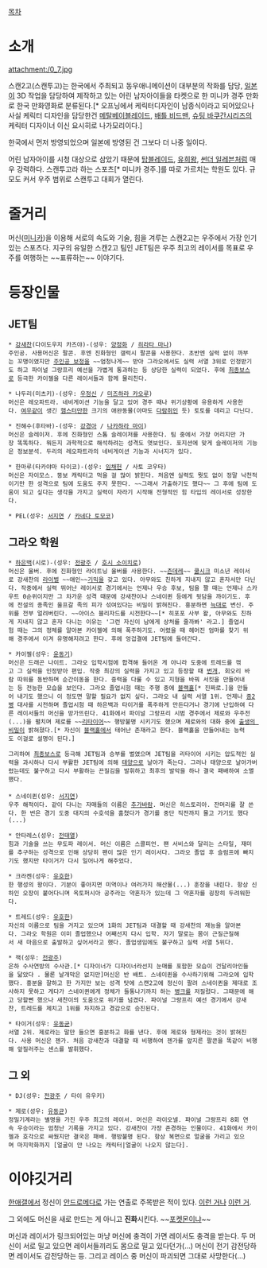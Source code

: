 [[목차]]

= 소개 =
attachment:/0_7.jpg

스캔2고(스캔투고)는 한국에서 주최되고 동우애니메이션이 대부분의 작화를 담당, [[일본]]이 3D 작업을 담당하여 제작하고 있는 어린 남자아이들을 타켓으로 한 미니카 경주 만화로 한국 만화영화로 분류된다.[* 오프닝에서 케릭터디자인이 남종식이라고 되어있으나 사실 케릭터 디자인을 담당한건 [[메탈베이블레이드]], [[배틀 비드맨]], [[슈팅 바쿠간]]시리즈의 케릭터 디자이너 이신 요시히로 나가모리이다.]

한국에서 먼저 방영되었으며 일본에 방영된 건 그보다 더 나중 일이다.

어린 남자아이를 시청 대상으로 삼았기 때문에 [[탑블레이드]], [[유희왕]], [[썬더 일레븐]]처럼 매우 강력하다. 스캔투고라 하는 스포츠[* 미니카 경주.]를 따로 가르치는 학원도 있다. 규모도 커서 우주 범위로 스캔투고 대회가 열린다.

= 줄거리 =
머신([[미니카]])을 이용해 서로의 속도와 기술, 힘을 겨루는 스캔2고는 우주에서 가장 인기 있는 스포츠다. 지구의 유일한 스캔2고 팀인 JET팀은 우주 최고의 레이서를 목표로 우주를 여행하는 ~~표류하는~~ 이야기다.

= 등장인물 =

== JET팀 ==
 * [[강새찬]](다이도우지 카즈야)-(성우: [[양정화]] / [[히라타 마나]])
 주인공. 사용머신은 팔콘. 후엔 진화형인 갤럭시 팔콘을 사용한다. 초반엔 실력 없이 까부는 꼬맹이였지만 [[주인공 보정]]을 ~~엄청나게~~ 받아 그라오에서도 실력 서열 3위로 인정받기도 하고 파이널 그랑프리 예선을 가볍게 통과하는 등 상당한 실력이 되었다. 후에 [[최종보스]]로 등극한 카이젤을 다른 레이서들과 함께 물리친다.

 * 나두리(미츠키)-(성우: [[우정신]] / [[미즈하라 카오루]])
 머신은 레오파트라. 네비게이션 기능을 달고 있어 경주 때나 위기상황에 유용하게 사용한다. [[여우]]같이 생긴 [[햄스터]]만한 크기의 애완동물(아마도 [[다람쥐]]인 듯) 토토를 데리고 다닌다.

 * 진해수(후타바)-(성우: [[강경아]] / [[나카하라 마이]])
 머신은 슬레이저. 후에 진화형인 스톰 슬레이저를 사용한다. 팀 중에서 가장 어리지만 가장 똑똑하다. 뭐든지 과학적으로 해석하려는 성격도 엿보인다. 포지션에 맞게 슬레이저의 기능은 정보분석. 두리의 레오파트라의 네비게이션 기능과 시너지가 있다.

 * 한마루(타카야마 타이코)-(성우: [[임채헌]] / 사토 코우타)
 머신은 자이모스. 뚱보 캐릭터고 먹을 걸 많이 밝힌다. 처음엔 실력도 뭣도 없이 정말 낙천적이기만 한 성격으로 팀에 도움도 주지 못한다. ~~그래서 가출하기도 했다~~ 그 후에 팀에 도움이 되고 싶다는 생각을 가지고 실력이 자라기 시작해 전형적인 힘 타입의 레이서로 성장한다.

 * PEL(성우: [[서지연]] / [[카네다 토모코]])

== 그라오 학원 ==
 * [[하은백]](시로)-(성우: [[전광주]] / [[호시 소이치로]])
 머신은 울버. 후에 진화형인 라이트닝 울버를 사용한다. ~~[[츤데레]]~~ [[쿨]][[시크]] 미소년 레이서로 강새찬의 [[라이벌]] ~~애인~~[[기믹]]을 갖고 있다. 아무와도 친하게 지내지 않고 혼자서만 다닌다. 작중에서 실력 뛰어난 레이서로 경기에서는 언제나 우승 후보, 팀을 짤 때는 언제나 스카우트 0순위이지만 그 차가운 성격 때문에 강새찬이나 스네이퀸 등에게 뒷담을 까이기도. 후에 전설의 종족인 울프갈 족의 피가 섞여있다는 비밀이 밝혀진다. 흥분하면 [[늑대]]로 변신. 주위를 전부 얼려버린다. ~~아이스 블리자드를 시전한다~~[* 히포포 사부 왈, 아무와도 친하게 지내지 않고 혼자 다니는 이유는 '그런 자신이 남에게 상처를 줄까봐' 라고.] 졸업시험 때는 그의 정체를 알아본 카이젤에 의해 폭주하기도. 어렸을 때 헤어진 엄마를 찾기 위해 경주에서 이겨 유명해지려고 한다. 후에 엉겁결에 JET팀에 들어간다.

 * 카이젤(성우: [[윤동기]])
 머신은 드래곤 나이트. 그라오 입학시험에 합격해 들어온 게 아니라 도중에 트레드를 꺾고 그 실력을 인정받아 편입. 작중 최강의 실력을 가지고 있고 등장할 때 [[번개]], 회오리 바람 따위를 동반하며 순간이동을 한다. 중력을 다룰 수 있고 지형을 바꿔 서킷을 만들어내는 등 전능한 모습을 보인다. 그라오 졸업시험 때는 주행 중에 [[블랙홀]][* 진짜로.]을 만들어 내기도 했으니 이 정도면 말할 필요가 없지 싶다. 그라오 내 실력 서열 1위. 언제나 [[중2병]] 대사를 시전하며 졸업시험 때 하은백과 타이거를 폭주하게 만든다거나 경기에 난입하여 다른 레이서들의 머신을 망가뜨린다. 41화에서 파이널 그랑프리 시범 경주에서 제로와 우주전(...)을 펼치며 제로를 ~~[[리타이어]]~~ 행방불명 시키기도 했으며 제로와의 대화 중에 [[출생의 비밀]]이 밝혀졌다.[* 자신이 [[블랙홀]]에서 태어난 존재라고 한다. 블랙홀을 만들어내는 능력도 이걸로 설명이 된다.] 

 그리하여 [[최종보스]]로 등극해 JET팀과 승부를 벌였으며 JET팀을 리타이어 시키는 압도적인 실력을 과시하나 다시 부활한 JET팀에 의해 [[태양]]으로 날아가 죽는다. 그러나 태양으로 날아가버렸는데도 불구하고 다시 부활하는 끈질김을 발휘하고 최후의 발악을 하나 결국 패배하여 소멸했다.
 
 * 스네이퀸(성우: [[서지연]])
 우주 해적이다. 같이 다니는 자매들의 이름은 [[추가바람]]. 머신은 히스토리아. 잔머리를 잘 쓴다. 한 번은 경기 도중 대지의 수호석을 훔쳤다가 경기를 중단 직전까지 몰고 가기도 했다(...)

 * 안타레스(성우: [[전태열]])
 힘과 기술을 쓰는 무도파 레이서. 머신 이름은 스콜피언. 팬 서비스와 달리는 스타일, 재미를 추구하는 성격으로 인해 상당히 팬이 많은 인기 레이서다. 그라오 졸업 후 슬럼프에 빠지기도 했지만 타이거가 다시 일어나게 해주었다.

 * 크라켄(성우: [[유호한]])
 한 행성의 왕이다. 기분이 좋아지면 미역이나 여러가지 해산물(...) 훈장을 내린다. 항상 신하인 오장이 붙어다니며 옥토퍼시아 공주라는 약혼자가 있는데 그 약혼자를 굉장히 두려워한다.

 * 트레드(성우: [[유호한]])
 자신의 이름으로 팀을 거지고 있으며 1화의 JET팀과 대결할 때 강새찬의 재능을 알아본다. 그라오 학원은 이미 졸업했으나 어째선지 다시 입학. 자기 말로는 몸이 근질근질해서 새 마음으로 출발하고 싶어서라고 했다. 졸업생임에도 불구하고 실력 서열 5위다.

 * 잭(성우: [[전광주]])
 은하 수사연방의 수사관.[* 디자이너가 디자이너라선지 눈매를 포함한 모습이 건달리아인들을 닮았다 . 물론 날개막은 없지만]머신은 반 배트. 스네이퀸을 수사하기위해 그라오에 입학했다. 흥분을 잘하고 한 가지만 보는 성격 탓에 스캔2고에 정신이 팔려 스네이퀸을 제대로 조사하지 못하고 게다가 스네이퀸에게 정체가 들통나기까지 하는 [[병크]]를 저질렀다. 그때문에 해고 당할뻔 했으나 새찬이의 도움으로 위기를 넘겼다. 파이널 그랑프리 예선 경기에서 강새찬, 트레드를 제치고 1위를 차지하고 경감으로 승진된다.

 * 타이거(성우: [[유동균]])
 서열 2위. 제로라는 말만 들으면 흥분하고 화를 낸다. 후에 제로와 형제라는 것이 밝혀진다. 사용 머신은 젠가. 처음 강새찬과 대결할 때 비행하여 젠가를 앞지른 팔콘을 똑같이 비행해 앞질러주는 센스를 발휘했다.

== 그 외 ==
 * DJ(성우: [[전광주]] / 타이 유우키)

 * 제로(성우: [[유동균]])
 정밀기계라는 별명을 가진 우주 최고의 레이서. 머신은 라이오넬. 파이널 그랑프리 8회 연속 우승이라는 엄청난 기록을 가지고 있다. 강새찬이 가장 존경하는 인물이다. 41화에서 카이젤과 호각으로 싸웠지만 결국은 패배. 행방불명 된다. 항상 복면으로 얼굴을 가리고 있으며 마지막화까지 [얼굴이 안 나오는 캐릭터|얼굴이 나오지 않는다].

= 이야깃거리 =
[[한국 애니메이션 갤러리|한애갤]]에서 정신이 [[안드로메다]]로 가는 연출로 주목받은 적이 있다. [http://gall.dcinside.com/list.php?id=korea_ani&no=14562&page=1&search_pos=-14484&k_type=0110&keyword=%EC%8A%A4%EC%BA%94&bbs= 이런 거나] [http://gall.dcinside.com/list.php?id=korea_ani&no=14716&page=1&search_pos=-14484&k_type=0110&keyword=%EC%8A%A4%EC%BA%94&bbs= 이런 거].

그 외에도 머신을 새로 만드는 게 아니고 '''진화'''시킨다. ~~[[포켓몬스터|포켓몬]]이냐~~

머신과 레이서가 링크되어있는 마냥 머신에 충격이 가면 레이서도 충격을 받는다. 두 머신이 서로 밀고 있으면 레이서들끼리도 몸으로 밀고 있다던가(...) 머신이 전기 감전당하면 레이서도 감전당하는 등. 그리고 레이스 중 머신이 파괴되면 그대로 사망한다(...)
